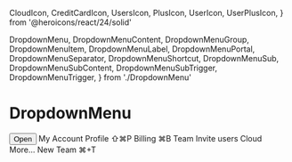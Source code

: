   CloudIcon,
  CreditCardIcon,
  UsersIcon,
  PlusIcon,
  UserIcon,
  UserPlusIcon,
} from '@heroicons/react/24/solid'

  DropdownMenu,
  DropdownMenuContent,
  DropdownMenuGroup,
  DropdownMenuItem,
  DropdownMenuLabel,
  DropdownMenuPortal,
  DropdownMenuSeparator,
  DropdownMenuShortcut,
  DropdownMenuSub,
  DropdownMenuSubContent,
  DropdownMenuSubTrigger,
  DropdownMenuTrigger,
} from './DropdownMenu'

<Meta title="DropdownMenu" component={DropdownMenu} />

# DropdownMenu

<DropdownMenu>
  <DropdownMenuTrigger asChild>
    <Button variant="outline">Open</Button>
  </DropdownMenuTrigger>
  <DropdownMenuContent className="w-56">
    <DropdownMenuLabel>My Account</DropdownMenuLabel>
    <DropdownMenuSeparator />
    <DropdownMenuGroup>
      <DropdownMenuItem>
        <UserIcon className="mr-2 h-4 w-4" />
        <span>Profile</span>
        <DropdownMenuShortcut>⇧⌘P</DropdownMenuShortcut>
      </DropdownMenuItem>
      <DropdownMenuItem>
        <CreditCardIcon className="mr-2 h-4 w-4" />
        <span>Billing</span>
        <DropdownMenuShortcut>⌘B</DropdownMenuShortcut>
      </DropdownMenuItem>
    </DropdownMenuGroup>
    <DropdownMenuSeparator />
    <DropdownMenuGroup>
      <DropdownMenuItem>
        <UsersIcon className="mr-2 h-4 w-4" />
        <span>Team</span>
      </DropdownMenuItem>
      <DropdownMenuSub>
        <DropdownMenuSubTrigger>
          <UserPlusIcon className="mr-2 h-4 w-4" />
          <span>Invite users</span>
        </DropdownMenuSubTrigger>
        <DropdownMenuPortal>
          <DropdownMenuSubContent>
            <DropdownMenuItem>
              <CloudIcon className="mr-2 h-4 w-4" />
              <span>Cloud</span>
            </DropdownMenuItem>
            <DropdownMenuSeparator />
            <DropdownMenuItem>
              <PlusCircleIcon className="mr-2 h-4 w-4" />
              <span>More...</span>
            </DropdownMenuItem>
          </DropdownMenuSubContent>
        </DropdownMenuPortal>
      </DropdownMenuSub>
      <DropdownMenuItem>
        <PlusIcon className="mr-2 h-4 w-4" />
        <span>New Team</span>
        <DropdownMenuShortcut>⌘+T</DropdownMenuShortcut>
      </DropdownMenuItem>
    </DropdownMenuGroup>
    <DropdownMenuSeparator />
  </DropdownMenuContent>
</DropdownMenu>
